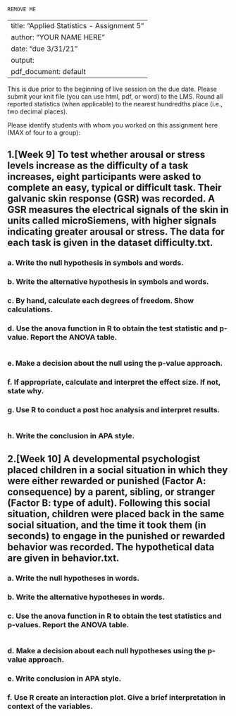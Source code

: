 ```{r}
REMOVE ME
```
---
title: "Applied Statistics - Assignment 5"
author: "YOUR NAME HERE"
date: "due 3/31/21"
output: 
  pdf_document: default
---

This is due prior to the beginning of live session on the due date. Please submit your knit file (you can use html, pdf, or word) to the LMS. Round all reported statistics (when applicable) to the nearest hundredths place (i.e., two decimal places). 

Please identify students with whom you worked on this assignment here (MAX of four to a group):

## 1.[Week 9] To test whether arousal or stress levels increase as the difficulty of a task increases, eight participants were asked to complete an easy, typical or difficult task. Their galvanic skin response (GSR) was recorded. A GSR measures the electrical signals of the skin in units called microSiemens, with higher signals indicating greater arousal or stress. The data for each task is given in the dataset difficulty.txt.
### a. Write the null hypothesis in symbols and words.

### b. Write the alternative hypothesis in symbols and words.

### c. By hand, calculate each degrees of freedom. Show calculations.

### d. Use the anova function in R to obtain the test statistic and p-value. Report the ANOVA table.
```{r}

```
### e. Make a decision about the null using the p-value approach.

### f. If appropriate, calculate and interpret the effect size. If not, state why.

### g. Use R to conduct a post hoc analysis and interpret results.
```{r}

```
### h. Write the conclusion in APA style.





## 2.[Week 10] A developmental psychologist placed children in a social situation in which they were either rewarded or punished (Factor A: consequence) by a parent, sibling, or stranger (Factor B: type of adult). Following this social situation, children were placed back in the same social situation, and the time it took them (in seconds) to engage in the punished or rewarded behavior was recorded. The hypothetical data are given in behavior.txt.
### a. Write the null hypotheses in words.

### b. Write the alternative hypotheses in words.

### c. Use the anova function in R to obtain the test statistics and p-values. Report the ANOVA table.
```{r}

```
### d. Make a decision about each null hypotheses using the p-value approach.

### e. Write conclusion in APA style.

### f.	Use R create an interaction plot. Give a brief interpretation in context of the variables.
```{r}

```